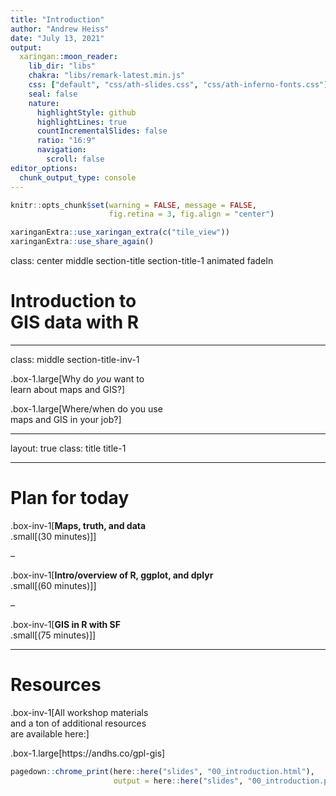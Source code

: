 ```yaml
---
title: "Introduction"
author: "Andrew Heiss"
date: "July 13, 2021"
output:
  xaringan::moon_reader:
    lib_dir: "libs"
    chakra: "libs/remark-latest.min.js"
    css: ["default", "css/ath-slides.css", "css/ath-inferno-fonts.css"]
    seal: false
    nature:
      highlightStyle: github
      highlightLines: true
      countIncrementalSlides: false
      ratio: "16:9"
      navigation:
        scroll: false
editor_options: 
  chunk_output_type: console
---
```


```r
knitr::opts_chunk$set(warning = FALSE, message = FALSE, 
                      fig.retina = 3, fig.align = "center")
```

```r
xaringanExtra::use_xaringan_extra(c("tile_view"))
xaringanExtra::use_share_again()
```

class: center middle section-title section-title-1 animated fadeIn

# Introduction to<br>GIS data with R

---

class: middle section-title-inv-1

.box-1.large[Why do *you* want to<br>learn about maps and GIS?]

.box-1.large[Where/when do you use<br>maps and GIS in your job?]

---

layout: true
class: title title-1

---

# Plan for today

.box-inv-1[**Maps, truth, and data**<br>.small[(30 minutes)]]

--

.box-inv-1[**Intro/overview of R, ggplot, and dplyr**<br>.small[(60 minutes)]]

--

.box-inv-1[**GIS in R with SF**<br>.small[(75 minutes)]]

---

# Resources

.box-inv-1[All workshop materials<br>and a ton of additional resources<br>are available here:]

.box-1.large[https://andhs.co/gpl-gis]

```r
pagedown::chrome_print(here::here("slides", "00_introduction.html"), 
                       output = here::here("slides", "00_introduction.pdf"))
```

